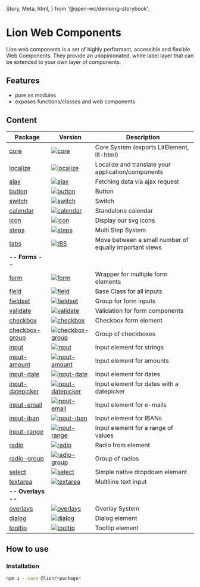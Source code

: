   Story,
  Meta,
  html,
} from '@open-wc/demoing-storybook';

<Meta title="Lion" />

# Lion Web Components

Lion web components is a set of highly performant, accessible and flexible Web Components.
They provide an unopinionated, white label layer that can be extended to your own layer of components.

## Features

- pure es modules
- exposes functions/classes and web components

## Content

| Package                                                                         | Version                                                                                                                              | Description                                            |
| ------------------------------------------------------------------------------- | ------------------------------------------------------------------------------------------------------------------------------------ | ------------------------------------------------------ |
| [core](?path=/docs/deep-dives-core--page)                                       | [![core](https://img.shields.io/npm/v/@lion/core.svg)](https://www.npmjs.com/package/@lion/core)                                     | Core System (exports LitElement, lit-html)             |
| [localize](?path=/docs/localize-system-localize--default-story)                 | [![localize](https://img.shields.io/npm/v/@lion/localize.svg)](https://www.npmjs.com/package/@lion/localize)                         | Localize and translate your application/components     |
| [ajax](?path=/docs/fetch-system-ajax--default-story)                            | [![ajax](https://img.shields.io/npm/v/@lion/ajax.svg)](https://www.npmjs.com/package/@lion/ajax)                                     | Fetching data via ajax request                         |
| [button](?path=/docs/button-system-button--default-story)                       | [![button](https://img.shields.io/npm/v/@lion/button.svg)](https://www.npmjs.com/package/@lion/button)                               | Button                                                 |
| [switch](?path=/docs/button-system-switch--default-off)                         | [![switch](https://img.shields.io/npm/v/@lion/switch.svg)](https://www.npmjs.com/package/@lion/switch)                               | Switch                                                 |
| [calendar](?path=/docs/visual-components-calendar--default-story)               | [![calendar](https://img.shields.io/npm/v/@lion/calendar.svg)](https://www.npmjs.com/package/@lion/calendar)                         | Standalone calendar                                    |
| [icon](?path=/docs/icon-system-icon--default-story)                             | [![icon](https://img.shields.io/npm/v/@lion/icon.svg)](https://www.npmjs.com/package/@lion/icon)                                     | Display our svg icons                                  |
| [steps](?path=/docs/visual-components-steps--default-story)                     | [![steps](https://img.shields.io/npm/v/@lion/steps.svg)](https://www.npmjs.com/package/@lion/steps)                                  | Multi Step System                                      |
| [tabs](?path=/docs/visual-components-tabs--default-story)                       | [![tBS](https://img.shields.io/npm/v/@lion/tabs.svg)](https://www.npmjs.com/package/@lion/tabs)                                      | Move between a small number of equally important views |
| **-- Forms --**                                                                 |                                                                                                                                      |                                                        |
| [form](?path=/docs/form-components-form--default-story)                         | [![form](https://img.shields.io/npm/v/@lion/form.svg)](https://www.npmjs.com/package/@lion/form)                                     | Wrapper for multiple form elements                     |
| [field](?path=/docs/form-system-overview--page)                                 | [![field](https://img.shields.io/npm/v/@lion/field.svg)](https://www.npmjs.com/package/@lion/field)                                  | Base Class for all inputs                              |
| [fieldset](?path=/docs/form-components-fieldset--default-story)                 | [![fieldset](https://img.shields.io/npm/v/@lion/fieldset.svg)](https://www.npmjs.com/package/@lion/fieldset)                         | Group for form inputs                                  |
| [validate](?path=/docs/form-fundaments-validate-system--page)                   | [![validate](https://img.shields.io/npm/v/@lion/validate.svg)](https://www.npmjs.com/package/@lion/validate)                         | Validation for form components                         |
| [checkbox](?path=/docs/form-components-checkbox--default-story)                                                                    | [![checkbox](https://img.shields.io/npm/v/@lion/checkbox.svg)](https://www.npmjs.com/package/@lion/checkbox)                         | Checkbox form element                                  |
| [checkbox-group](?path=/docs/form-components-checkbox-group--default-story)     | [![checkbox-group](https://img.shields.io/npm/v/@lion/checkbox-group.svg)](https://www.npmjs.com/package/@lion/checkbox-group)       | Group of checkboxes                                    |
| [input](?path=/docs/form-components-input--default-story)                       | [![input](https://img.shields.io/npm/v/@lion/input.svg)](https://www.npmjs.com/package/@lion/input)                                  | Input element for strings                              |
| [input-amount](?path=/docs/form-components-input-amount--default-story)         | [![input-amount](https://img.shields.io/npm/v/@lion/input-amount.svg)](https://www.npmjs.com/package/@lion/input-amount)             | Input element for amounts                              |
| [input-date](?path=/docs/form-components-input-date--default-story)             | [![input-date](https://img.shields.io/npm/v/@lion/input-date.svg)](https://www.npmjs.com/package/@lion/input-date)                   | Input element for dates                                |
| [input-datepicker](?path=/docs/form-components-input-datepicker--default-story) | [![input-datepicker](https://img.shields.io/npm/v/@lion/input-datepicker.svg)](https://www.npmjs.com/package/@lion/input-datepicker) | Input element for dates with a datepicker              |
| [input-email](?path=/docs/form-components-input-email--default-story)           | [![input-email](https://img.shields.io/npm/v/@lion/input-email.svg)](https://www.npmjs.com/package/@lion/input-email)                | Input element for e-mails                              |
| [input-iban](?path=/docs/form-components-input-iban--default-story)             | [![input-iban](https://img.shields.io/npm/v/@lion/input-iban.svg)](https://www.npmjs.com/package/@lion/input-iban)                   | Input element for IBANs                                |
| [input-range](?path=/docs/form-components-input-range--default-story)           | [![input-range](https://img.shields.io/npm/v/@lion/input-range.svg)](https://www.npmjs.com/package/@lion/input-range)                | Input element for a range of values                    |
| [radio](?path=/docs/form-components-radio--default-story)                                                                       | [![radio](https://img.shields.io/npm/v/@lion/radio.svg)](https://www.npmjs.com/package/@lion/radio)                                  | Radio from element                                     |
| [radio-group](?path=/docs/form-components-radio-group--default-story)           | [![radio-group](https://img.shields.io/npm/v/@lion/radio-group.svg)](https://www.npmjs.com/package/@lion/radio-group)                | Group of radios                                        |
| [select](?path=/docs/form-components-select--default-story)                     | [![select](https://img.shields.io/npm/v/@lion/select.svg)](https://www.npmjs.com/package/@lion/select)                               | Simple native dropdown element                         |
| [textarea](?path=/docs/form-components-textarea--default-story)                 | [![textarea](https://img.shields.io/npm/v/@lion/textarea.svg)](https://www.npmjs.com/package/@lion/textarea)                         | Multiline text input                                   |
| **-- Overlays --**                                                              |                                                                                                                                      |                                                        |
| [overlays](?path=/docs/overlay-system-overview--default-story)                  | [![overlays](https://img.shields.io/npm/v/@lion/overlays.svg)](https://www.npmjs.com/package/@lion/overlays)                         | Overlay System                                         |
| [dialog](?path=/docs/overlay-components-dialog--default-story)                  | [![dialog](https://img.shields.io/npm/v/@lion/dialog.svg)](https://www.npmjs.com/package/@lion/dialog)                               | Dialog element                                         |
| [tooltip](?path=/docs/overlay-components-tooltip--default-story)                | [![tooltip](https://img.shields.io/npm/v/@lion/tooltip.svg)](https://www.npmjs.com/package/@lion/tooltip)                            | Tooltip element                                        |

## How to use

### Installation

```sh
npm i --save @lion/<package>
```
